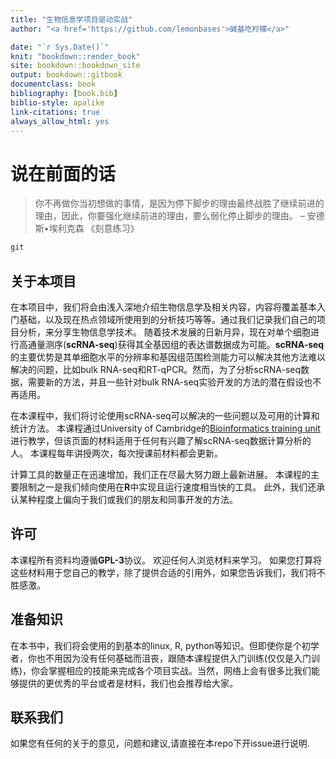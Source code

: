 ```yaml
--- 
title: "生物信息学项目驱动实战"
author: "<a href='https://github.com/lemonbases'>碱基吃柠檬</a>"

date: "`r Sys.Date()`"
knit: "bookdown::render_book"
site: bookdown::bookdown_site
output: bookdown::gitbook
documentclass: book
bibliography: [book.bib]
biblio-style: apalike
link-citations: true
always_allow_html: yes
---
```

# 说在前面的话

>你不再做你当初想做的事情，是因为停下脚步的理由最终战胜了继续前进的理由，因此，你要强化继续前进的理由，要么弱化停止脚步的理由。
> -- 安德斯•埃利克森 《刻意练习》


```bash
git 
```
## 关于本项目
在本项目中，我们将会由浅入深地介绍生物信息学及相关内容，内容将覆盖基本入门基础，以及现在热点领域所使用到的分析技巧等等。通过我们记录我们自己的项目分析，来分享生物信息学技术。
随着技术发展的日新月异，现在对单个细胞进行高通量测序(**scRNA-seq**)获得其全基因组的表达谱数据成为可能。**scRNA-seq**的主要优势是其单细胞水平的分辨率和基因组范围检测能力可以解决其他方法难以解决的问题，比如bulk RNA-seq和RT-qPCR。然而，为了分析scRNA-seq数据，需要新的方法，并且一些针对bulk RNA-seq实验开发的方法的潜在假设也不再适用。

在本课程中，我们将讨论使用scRNA-seq可以解决的一些问题以及可用的计算和统计方法。 本课程通过University of Cambridge的<a href="http://training.csx.cam.ac.uk/bioinformatics/" target="blank">Bioinformatics training unit</a>进行教学，但该页面的材料适用于任何有兴趣了解scRNA-seq数据计算分析的人。 本课程每年讲授两次，每次授课前材料都会更新。

计算工具的数量正在迅速增加，我们正在尽最大努力跟上最新进展。 本课程的主要限制之一是我们倾向使用在**R**中实现且运行速度相当快的工具。 此外，我们还承认某种程度上偏向于我们或我们的朋友和同事开发的方法。


## 许可

本课程所有资料均遵循**GPL-3**协议。 欢迎任何人浏览材料来学习。 如果您打算将这些材料用于您自己的教学，除了提供合适的引用外，如果您告诉我们，我们将不胜感激。

## 准备知识

在本书中，我们将会使用的到基本的linux, R, python等知识。但即使你是个初学者，你也不用因为没有任何基础而沮丧，跟随本课程提供入门训练(仅仅是入门训练)，你会掌握相应的技能来完成各个项目实战。当然，网络上会有很多比我们能够提供的更优秀的平台或者是材料，我们也会推荐给大家。

## 联系我们

如果您有任何的关于的意见，问题和建议,请直接在本repo下开issue进行说明.
